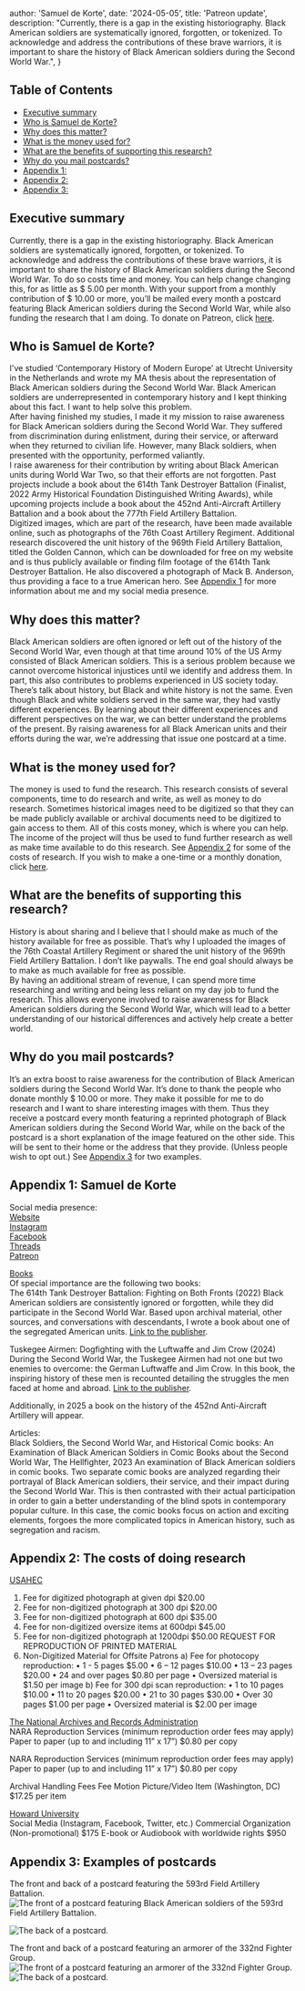 


  author: 'Samuel de Korte',
  date: '2024-05-05',
  title: 'Patreon update',
  description:
    "Currently, there is a gap in the existing historiography. Black American soldiers are systematically ignored, forgotten, or tokenized. To acknowledge and address the contributions of these brave warriors, it is important to share the history of Black American soldiers during the Second World War.",
}


## Table of Contents
- [Executive summary](#executive-summary)
- [Who is Samuel de Korte?](#Who-is-Samuel-de-Korte)
- [Why does this matter?](#Why-does-this-matter)
- [What is the money used for?](#What-is-the-money-used-for)
- [What are the benefits of supporting this research?](#What-are-the-benefits-of-supporting-this-research)
- [Why do you mail postcards?](#Why-do-you-mail-postcards)
- [Appendix 1:](#appendix-1:-samuel-de-korte)
- [Appendix 2:](#appendix-2:-The-costs-of-doing-research) 
- [Appendix 3:](#appendix-3:-examples-of-postcards)

## Executive summary
Currently, there is a gap in the existing historiography. Black American soldiers are systematically ignored, forgotten, or tokenized. To acknowledge and address the contributions of these brave warriors, it is important to share the history of Black American soldiers during the Second World War. To do so costs time and money. You can help change changing this, for as little as $ 5.00 per month. With your support from a monthly contribution of $ 10.00 or more, you’ll be mailed every month a postcard featuring Black American soldiers during the Second World War, while also funding the research that I am doing. To donate on Patreon, click [here](https://www.patreon.com/samueldekorte). 

## Who is Samuel de Korte? 
I've studied ‘Contemporary History of Modern Europe’ at Utrecht University in the Netherlands and wrote my MA thesis about the representation of Black American soldiers during the Second World War. Black American soldiers are underrepresented in contemporary history and I kept thinking about this fact. I want to help solve this problem.  
After having finished my studies, I made it my mission to raise awareness for Black American soldiers during the Second World War. They suffered from discrimination during enlistment, during their service, or afterward when they returned to civilian life. However, many Black soldiers, when presented with the opportunity, performed valiantly.  
I raise awareness for their contribution by writing about Black American units during World War Two, so that their efforts are not forgotten. Past projects include a book about the 614th Tank Destroyer Battalion (Finalist, 2022 Army Historical Foundation Distinguished Writing Awards), while upcoming projects include a book about the 452nd Anti-Aircraft Artillery Battalion and a book about the 777th Field Artillery Battalion.  
Digitized images, which are part of the research, have been made available online, such as photographs of the 76th Coast Artillery Regiment. Additional research discovered the unit history of the 969th Field Artillery Battalion, titled the Golden Cannon, which can be downloaded for free on my website and is thus publicly available or finding film footage of the 614th Tank Destroyer Battalion. He also discovered a photograph of Mack B. Anderson, thus providing a face to a true American hero. See [Appendix 1](#appendix-1-samuel-de-korte) for more information about me and my social media presence.  

## Why does this matter? 
Black American soldiers are often ignored or left out of the history of the Second World War, even though at that time around 10% of the US Army consisted of Black American soldiers. This is a serious problem because we cannot overcome historical injustices until we identify and address them. In part, this also contributes to problems experienced in US society today. There’s talk about history, but Black and white history is not the same. Even though Black and white soldiers served in the same war, they had vastly different experiences. By learning about their different experiences and different perspectives on the war, we can better understand the problems of the present. By raising awareness for all Black American units and their efforts during the war, we’re addressing that issue one postcard at a time.
 
## What is the money used for? 
The money is used to fund the research. This research consists of several components, time to do research and write, as well as money to do research. Sometimes historical images need to be digitized so that they can be made publicly available or archival documents need to be digitized to gain access to them. All of this costs money, which is where you can help. The income of the project will thus be used to fund further research as well as make time available to do this research. See [Appendix 2](#appendix-2-the-costs-of-doing-research) for some of the costs of research. If you wish to make a one-time or a monthly donation, click [here](https://www.patreon.com/samueldekorte). 

## What are the benefits of supporting this research? 
History is about sharing and I believe that I should make as much of the history available for free as possible. That’s why I uploaded the images of the 76th Coastal Artillery Regiment or shared the unit history of the 969th Field Artillery Battalion. I don’t like paywalls. The end goal should always be to make as much available for free as possible.  
By having an additional stream of revenue, I can spend more time researching and writing and being less reliant on my day job to fund the research. This allows everyone involved to raise awareness for Black American soldiers during the Second World War, which will lead to a better understanding of our historical differences and actively help create a better world.

## Why do you mail postcards? 
It’s an extra boost to raise awareness for the contribution of Black American soldiers during the Second World War. It’s done to thank the people who donate monthly $ 10.00 or more. They make it possible for me to do research and I want to share interesting images with them. Thus they receive a postcard every month featuring a reprinted photograph of Black American soldiers during the Second World War, while on the back of the postcard is a short explanation of the image featured on the other side. This will be sent to their home or the address that they provide. (Unless people wish to opt out.) See [Appendix 3](#appendix-3-examples-of-postcards) for two examples. 


## Appendix 1: Samuel de Korte 
Social media presence:  
[Website](www.samueldekorte.com)  
[Instagram](https://www.instagram.com/samuel.dekorte/)  
[Facebook](https://www.facebook.com/samuel.dekorte)  
[Threads](https://www.threads.net/@samuel.dekorte)  
[Patreon](https://www.patreon.com/samueldekorte)  

[Books](https://www.samueldekorte.com/books)  
Of special importance are the following two books:  
The 614th Tank Destroyer Battalion: Fighting on Both Fronts (2022)
Black American soldiers are consistently ignored or forgotten, while they did participate in the Second World War. Based upon archival material, other sources, and conversations with descendants, I wrote a book about one of the segregated American units.
[Link to the publisher](https://www.pen-and-sword.co.uk/The-614th-Tank-Destroyer-Battalion-Hardback/p/20573).  

Tuskegee Airmen: Dogfighting with the Luftwaffe and Jim Crow (2024)
During the Second World War, the Tuskegee Airmen had not one but two enemies to overcome: the German Luftwaffe and Jim Crow. In this book, the inspiring history of these men is recounted detailing the struggles the men faced at home and abroad.
[Link to the publisher](https://www.pen-and-sword.co.uk/Tuskegee-Airmen-Hardback/p/24428).

Additionally, in 2025 a book on the history of the 452nd Anti-Aircraft Artillery will appear. 

Articles:  
Black Soldiers, the Second World War, and Historical Comic books: An Examination of Black American Soldiers in Comic Books about the Second World War, The Hellfighter, 2023
An examination of Black American soldiers in comic books. Two separate comic books are analyzed regarding their portrayal of Black American soldiers, their service, and their impact during the Second World War. This is then contrasted with their actual participation in order to gain a better understanding of the blind spots in contemporary popular culture. In this case, the comic books focus on action and exciting elements, forgoes the more complicated topics in American history, such as segregation and racism.  

## Appendix 2: The costs of doing research 
[USAHEC](https://ahec.armywarcollege.edu/documents/FeeforServiceSchedule.pdf)
1) Fee for digitized photograph at given dpi $20.00
2) Fee for non-digitized photograph at 300 dpi $20.00
3) Fee for non-digitized photograph at 600 dpi $35.00
4) Fee for non-digitized oversize items at 600dpi $45.00
5) Fee for non-digitized photograph at 1200dpi $50.00 
REQUEST FOR REPRODUCTION OF PRINTED MATERIAL
3) Non-Digitized Material for Offsite Patrons
a) Fee for photocopy reproduction:
•	1 - 5 pages $5.00
•	6 – 12 pages $10.00
•	13 – 23 pages $20.00
•	24 and over pages $0.80 per page
•	Oversized material is $1.50 per image
b) Fee for 300 dpi scan reproduction:
•	1 to 10 pages $10.00
•	11 to 20 pages $20.00
•	21 to 30 pages $30.00
•	Over 30 pages $1.00 per page
•	Oversized material is $2.00 per image


[The National Archives and Records Administration](https://www.archives.gov/research/order/fees)  
NARA Reproduction Services (minimum reproduction order fees may apply)
Paper to paper (up to and including 11” x 17”)			 $0.80 per copy

NARA Reproduction Services (minimum reproduction order fees may apply)
Paper to paper (up to and including 11” x 17”)			 $0.80 per copy

Archival Handling Fees								               Fee
Motion Picture/Video Item (Washington, DC) 				   $17.25 per item

[Howard University](https://dh.howard.edu/MSRC_Fees_and_Permissions2024.pdf)  
Social Media (Instagram, Facebook, Twitter, etc.)
Commercial Organization (Non-promotional) 					$175
E-book or Audiobook with worldwide rights 					$950


## Appendix 3: Examples of postcards
The front and back of a postcard featuring the 593rd Field Artillery Battalion.
<Image
                src={fex01}
                alt="The front of a postcard featuring Black American soldiers of the 593rd Field Artillery Battalion."
                sizes="(min-width: 1000px) 32rem, 20rem"
                className="rotate-0 rounded-2xl bg-stone-100 object-cover dark:bg-stone-800"
              />
  
<Image
                src={bex01}
                alt="The back of a postcard."
                sizes="(min-width: 1000px) 32rem, 20rem"
                className="rotate-0 rounded-2xl bg-stone-100 object-cover dark:bg-stone-800"
              />

The front and back of a postcard featuring an armorer of the 332nd Fighter Group.
<Image
                src={fex02}
                alt="The front of a postcard featuring an armorer of the 332nd Fighter Group."
                sizes="(min-width: 1000px) 32rem, 20rem"
                className="rotate-0 rounded-2xl bg-stone-100 object-cover dark:bg-stone-800"
              />
<Image
                src={bex02}
                alt="The back of a postcard."
                sizes="(min-width: 1000px) 32rem, 20rem"
                className="rotate-0 rounded-2xl bg-stone-100 object-cover dark:bg-stone-800"
              />

